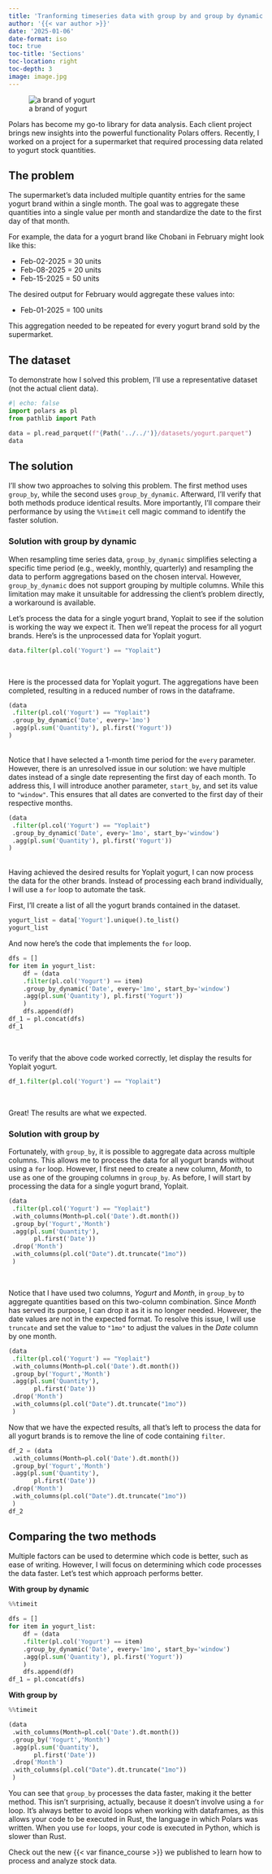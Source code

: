 ```yaml
---
title: 'Tranforming timeseries data with group by and group by dynamic in polars'
author: '{{< var author >}}'
date: '2025-01-06'
date-format: iso
toc: true
toc-title: 'Sections'
toc-location: right
toc-depth: 3
image: image.jpg
---
```


::: {.gray-text .center-text}
![a brand of yogurt](image.jpg){fig-align="center"}
:::

Polars has become my go-to library for data analysis. Each client project brings new insights into the powerful functionality Polars offers. Recently, I worked on a project for a supermarket that required processing data related to yogurt stock quantities.

## The problem

The supermarket's data included multiple quantity entries for the same yogurt brand within a single month. The goal was to aggregate these quantities into a single value per month and standardize the date to the first day of that month. 

For example, the data for a yogurt brand like Chobani in February might look like this:

- Feb-02-2025 = 30 units  
- Feb-08-2025 = 20 units  
- Feb-15-2025 = 50 units  

The desired output for February would aggregate these values into:

- Feb-01-2025 = 100 units  

This aggregation needed to be repeated for every yogurt brand sold by the supermarket.

## The dataset

To demonstrate how I solved this problem, I’ll use a representative dataset (not the actual client data).

```python
#| echo: false
import polars as pl
from pathlib import Path

data = pl.read_parquet(f"{Path('../../')}/datasets/yogurt.parquet")
data
```

## The solution

I’ll show two approaches to solving this problem. The first method uses `group_by`, while the second uses `group_by_dynamic`. Afterward, I’ll verify that both methods produce identical results. More importantly, I’ll compare their performance by using the `%%timeit` cell magic command to identify the faster solution.

### Solution with group by dynamic

When resampling time series data, `group_by_dynamic` simplifies selecting a specific time period (e.g., weekly, monthly, quarterly) and resampling the data to perform aggregations based on the chosen interval. However, `group_by_dynamic` does not support grouping by multiple columns. While this limitation may make it unsuitable for addressing the client's problem directly, a workaround is available.

Let's process the data for a single yogurt brand, Yoplait to see if the solution is working the way we expect it. Then we'll repeat the process for all yogurt brands. Here's is the unprocessed data for Yoplait yogurt.

```python
data.filter(pl.col('Yogurt') == "Yoplait")
```
<br>

Here is the processed data for Yoplait yogurt. The aggregations have been completed, resulting in a reduced number of rows in the dataframe.

```python
(data
 .filter(pl.col('Yogurt') == "Yoplait")
 .group_by_dynamic('Date', every='1mo')
 .agg(pl.sum('Quantity'), pl.first('Yogurt'))
)
```

<br>
Notice that I have selected a 1-month time period for the `every` parameter. However, there is an unresolved issue in our solution: we have multiple dates instead of a single date representing the first day of each month. To address this, I will introduce another parameter, `start_by`, and set its value to `"window"`. This ensures that all dates are converted to the first day of their respective months.

```python
(data
 .filter(pl.col('Yogurt') == "Yoplait")
 .group_by_dynamic('Date', every='1mo', start_by='window')
 .agg(pl.sum('Quantity'), pl.first('Yogurt'))
)
```

<br>
Having achieved the desired results for Yoplait yogurt, I can now process the data for the other brands. Instead of processing each brand individually, I will use a `for` loop to automate the task.

First, I'll create a list of all the yogurt brands contained in the dataset.

```python
yogurt_list = data['Yogurt'].unique().to_list()
yogurt_list
```

And now here's the code that implements the `for` loop.

```python
dfs = []
for item in yogurt_list:
    df = (data
    .filter(pl.col('Yogurt') == item)
    .group_by_dynamic('Date', every='1mo', start_by='window')
    .agg(pl.sum('Quantity'), pl.first('Yogurt'))
    )
    dfs.append(df)
df_1 = pl.concat(dfs)
df_1
```
<br>

To verify that the above code worked correctly, let display the results for Yoplait yogurt.

```python
df_1.filter(pl.col('Yogurt') == "Yoplait")
```
<br>

Great! The results are what we expected.

### Solution with group by

Fortunately, with `group_by`, it is possible to aggregate data across multiple columns. This allows me to process the data for all yogurt brands without using a `for` loop. However, I first need to create a new column, _Month_, to use as one of the grouping columns in `group_by`. As before, I will start by processing the data for a single yogurt brand, Yoplait.

```python
(data
 .filter(pl.col('Yogurt') == "Yoplait")
 .with_columns(Month=pl.col('Date').dt.month())
 .group_by('Yogurt','Month')
 .agg(pl.sum('Quantity'),
       pl.first('Date'))
 .drop('Month')
 .with_columns(pl.col("Date").dt.truncate("1mo"))
 )
```
<br>

Notice that I have used two columns, _Yogurt_ and _Month_, in `group_by` to aggregate quantities based on this two-column combination. Since _Month_ has served its purpose, I can drop it as it is no longer needed. However, the date values are not in the expected format. To resolve this issue, I will use `truncate` and set the value to `"1mo"` to adjust the values in the _Date_ column by one month.

```python
(data
 .filter(pl.col('Yogurt') == "Yoplait")
 .with_columns(Month=pl.col('Date').dt.month())
 .group_by('Yogurt','Month')
 .agg(pl.sum('Quantity'),
       pl.first('Date'))
 .drop('Month')
 .with_columns(pl.col("Date").dt.truncate("1mo"))
 )
```

Now that we have the expected results, all that’s left to process the data for all yogurt brands is to remove the line of code containing `filter`.

```python
df_2 = (data
 .with_columns(Month=pl.col('Date').dt.month())
 .group_by('Yogurt','Month')
 .agg(pl.sum('Quantity'),
       pl.first('Date'))
 .drop('Month')
 .with_columns(pl.col("Date").dt.truncate("1mo"))
 )
df_2
```

## Comparing the two methods

Multiple factors can be used to determine which code is better, such as ease of writing. However, I will focus on determining which code processes the data faster. Let's test which approach performs better.

**With group by dynamic**

```python
%%timeit

dfs = []
for item in yogurt_list:
    df = (data
    .filter(pl.col('Yogurt') == item)
    .group_by_dynamic('Date', every='1mo', start_by='window')
    .agg(pl.sum('Quantity'), pl.first('Yogurt'))
    )
    dfs.append(df)
df_1 = pl.concat(dfs)
```

**With group by**

```python
%%timeit

(data
 .with_columns(Month=pl.col('Date').dt.month())
 .group_by('Yogurt','Month')
 .agg(pl.sum('Quantity'),
       pl.first('Date'))
 .drop('Month')
 .with_columns(pl.col("Date").dt.truncate("1mo"))
 )
```

You can see that `group_by` processes the data faster, making it the better method. This isn't surprising, actually, because it doesn't involve using a `for` loop. It's always better to avoid loops when working with dataframes, as this allows your code to be executed in Rust, the language in which Polars was written. When you use `for` loops, your code is executed in Python, which is slower than Rust.

Check out the new {{< var finance_course >}} we published to learn how to process and analyze stock data.